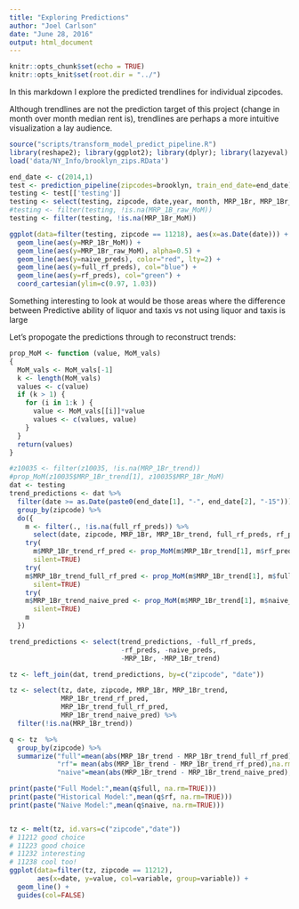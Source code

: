 ```yaml
---
title: "Exploring Predictions"
author: "Joel Carlson"
date: "June 28, 2016"
output: html_document
---
```


```r
knitr::opts_chunk$set(echo = TRUE)
knitr::opts_knit$set(root.dir = "../")
```

In this markdown I explore the predicted trendlines for individual zipcodes.

Although trendlines are not the prediction target of this project (change in month over month median rent is), trendlines are perhaps a more intuitive visualization a lay audience. 

```r
source("scripts/transform_model_predict_pipeline.R")
library(reshape2); library(ggplot2); library(dplyr); library(lazyeval)
load('data/NY_Info/brooklyn_zips.RData')
```

```r
end_date <- c(2014,1)
test <- prediction_pipeline(zipcodes=brooklyn, train_end_date=end_date)
testing <- test[['testing']]
testing <- select(testing, zipcode, date,year, month, MRP_1Br, MRP_1Br_trend,MRP_1Br_MoM, MRP_1Br_raw_MoM, rf_preds, full_rf_preds,naive_preds)
#testing <- filter(testing, !is.na(MRP_1B_raw_MoM))
testing <- filter(testing, !is.na(MRP_1Br_MoM))
```

```r
ggplot(data=filter(testing, zipcode == 11218), aes(x=as.Date(date))) +
  geom_line(aes(y=MRP_1Br_MoM)) + 
  geom_line(aes(y=MRP_1Br_raw_MoM), alpha=0.5) + 
  geom_line(aes(y=naive_preds), color="red", lty=2) + 
  geom_line(aes(y=full_rf_preds), col="blue") +
  geom_line(aes(y=rf_preds), col="green") +
  coord_cartesian(ylim=c(0.97, 1.03))
```

Something interesting to look at would be those areas where the difference between Predictive ability of liquor and taxis vs not using liquor and taxis is large

Let's propogate the predictions through to reconstruct trends:

```r
prop_MoM <- function (value, MoM_vals) 
{
  MoM_vals <- MoM_vals[-1]
  k <- length(MoM_vals)
  values <- c(value)
  if (k > 1) {
    for (i in 1:k ) {
      value <- MoM_vals[[i]]*value
      values <- c(values, value)
    }
  }
  return(values)
}

#z10035 <- filter(z10035, !is.na(MRP_1Br_trend))
#prop_MoM(z10035$MRP_1Br_trend[1], z10035$MRP_1Br_MoM)
dat <- testing
trend_predictions <- dat %>% 
  filter(date >= as.Date(paste0(end_date[1], "-", end_date[2], "-15"))) %>% 
  group_by(zipcode) %>% 
  do({
    m <- filter(., !is.na(full_rf_preds)) %>% 
      select(date, zipcode, MRP_1Br, MRP_1Br_trend, full_rf_preds, rf_preds, naive_preds)
    try(
      m$MRP_1Br_trend_rf_pred <- prop_MoM(m$MRP_1Br_trend[1], m$rf_preds),
      silent=TRUE)
    try(
    m$MRP_1Br_trend_full_rf_pred <- prop_MoM(m$MRP_1Br_trend[1], m$full_rf_preds),
      silent=TRUE)
    try(
    m$MRP_1Br_trend_naive_pred <- prop_MoM(m$MRP_1Br_trend[1], m$naive_preds),
      silent=TRUE)
    m
  })
```



```r
trend_predictions <- select(trend_predictions, -full_rf_preds,
                            -rf_preds, -naive_preds,
                            -MRP_1Br, -MRP_1Br_trend)

tz <- left_join(dat, trend_predictions, by=c("zipcode", "date"))

tz <- select(tz, date, zipcode, MRP_1Br, MRP_1Br_trend,
             MRP_1Br_trend_rf_pred,
             MRP_1Br_trend_full_rf_pred,
             MRP_1Br_trend_naive_pred) %>% 
  filter(!is.na(MRP_1Br_trend))

q <- tz  %>% 
  group_by(zipcode) %>% 
  summarize("full"=mean(abs(MRP_1Br_trend - MRP_1Br_trend_full_rf_pred),na.rm=TRUE),
            "rf"= mean(abs(MRP_1Br_trend - MRP_1Br_trend_rf_pred),na.rm=TRUE),
            "naive"=mean(abs(MRP_1Br_trend - MRP_1Br_trend_naive_pred),na.rm=TRUE))

print(paste("Full Model:",mean(q$full, na.rm=TRUE)))
print(paste("Historical Model:",mean(q$rf, na.rm=TRUE)))
print(paste("Naive Model:",mean(q$naive, na.rm=TRUE)))


tz <- melt(tz, id.vars=c("zipcode","date")) 
# 11212 good choice
# 11223 good choice
# 11232 interesting
# 11238 cool too!
ggplot(data=filter(tz, zipcode == 11212),
       aes(x=date, y=value, col=variable, group=variable)) +
  geom_line() +
  guides(col=FALSE)
```









